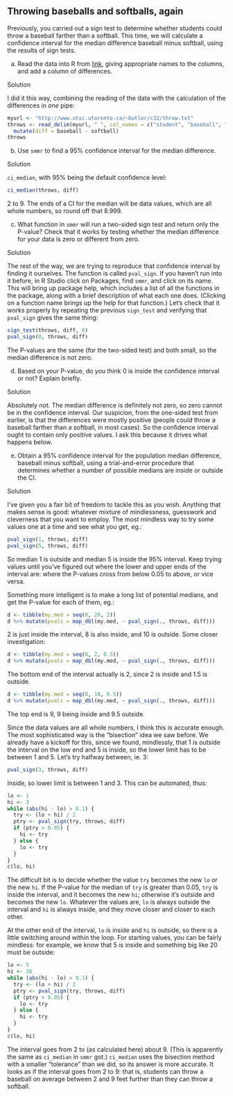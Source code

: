 ##  Throwing baseballs and softballs, again


 Previously, you carried out a sign test to determine
whether students could throw a baseball farther than a softball. This
time, we will calculate a confidence interval for the median
difference baseball minus softball, using the results of sign tests.



(a) Read the data into R from
[link](http://www.utsc.utoronto.ca/~butler/c32/throw.txt), giving
appropriate names to the columns, and add a column of
differences. 


Solution


I did it this way, combining the reading
of the data with the calculation of the differences in *one* pipe:

```r
myurl <- "http://www.utsc.utoronto.ca/~butler/c32/throw.txt"
throws <- read_delim(myurl, " ", col_names = c("student", "baseball", "softball")) %>%
  mutate(diff = baseball - softball)
throws
```

 



(b) Use `smmr` to find a 95\% confidence interval for the
median difference.


Solution


`ci_median`, with 95\% being the default confidence level:

```r
ci_median(throws, diff)
```

 

2 to 9. The ends of a CI for the median will be data values, which are
all whole numbers, so round off that 8.999.



(c) What function in `smmr` will run a two-sided sign test
and return only the P-value? Check that it works by testing whether the
median difference for your data is zero or different from zero.


Solution


The rest of the way, we are trying to reproduce that confidence
interval by finding it ourselves.
The function is called `pval_sign`. If you haven't run into it
before, in R Studio click on Packages, find `smmr`, and
click on its name. This will bring up package help, which
includes a list of all the functions in the package, along with
a brief description of what each one does. (Clicking
on a function name brings up the help for that function.)
Let's check that it works properly by repeating the previous
`sign_test` and verifying that `pval_sign` gives
the same thing:
```r
sign_test(throws, diff, 0)
pval_sign(0, throws, diff)
```

       

The P-values are the same (for the two-sided test) and both small, so
the median difference is not zero.



(d) Based on your P-value, do you think 0 is inside the confidence
interval or not? Explain briefly.


Solution


Absolutely not. The median difference is definitely not
zero, so zero cannot be in the confidence interval.
Our suspicion, from the one-sided test from earlier, is that
the differences were mostly positive (people could throw a
baseball farther than a softball, in most cases). So the
confidence interval ought to contain only positive values.
I ask this because it drives what happens below.



(e) Obtain a 95\% confidence interval for the population
median difference, baseball minus softball, using a
trial-and-error procedure that determines whether a number of
possible medians are inside or outside the CI.


Solution


 I've given you a fair bit of freedom to tackle this as you
 wish. Anything that makes sense is good: whatever mixture of
 mindlessness, guesswork and cleverness that you want to employ.
The most mindless way to try some values one at a time and see what
 you get, eg.:
```r
pval_sign(1, throws, diff)
pval_sign(5, throws, diff)
```

  

So median 1 is outside and median 5 is inside the 95\% interval. Keep
trying values until you've figured out where the lower and upper ends
of the interval are: where the P-values cross from below 0.05 to
above, or vice versa.

Something more intelligent is to make a long list of potential
medians, and get the P-value for each of them, eg.:

```r
d <- tibble(my.med = seq(0, 20, 2))
d %>% mutate(pvals = map_dbl(my.med, ~ pval_sign(., throws, diff)))
```

 

2 is just inside the interval, 8 is also inside, and 10 is
outside. Some closer investigation:

```r
d <- tibble(my.med = seq(0, 2, 0.5))
d %>% mutate(pvals = map_dbl(my.med, ~ pval_sign(., throws, diff)))
```

 

The bottom end of the interval actually is 2, since 2 is inside and
1.5 is outside.

```r
d <- tibble(my.med = seq(8, 10, 0.5))
d %>% mutate(pvals = map_dbl(my.med, ~ pval_sign(., throws, diff)))
```

 

The top end is 9, 9 being inside and 9.5 outside.

Since the data values are all whole numbers, I think this is accurate enough.
The most sophisticated way is the "bisection" idea we saw before. We
already have a kickoff for this, since we found, mindlessly, that 1 is
outside the interval on the low end and 5 is inside, so the lower
limit has to be between 1 and 5. Let's try halfway between, ie.\ 3:

```r
pval_sign(3, throws, diff)
```

 

Inside, so lower limit is between 1 and 3. This can be automated, thus:

```r
lo <- 1
hi <- 3
while (abs(hi - lo) > 0.1) {
  try <- (lo + hi) / 2
  ptry <- pval_sign(try, throws, diff)
  if (ptry > 0.05) {
    hi <- try
  } else {
    lo <- try
  }
}
c(lo, hi)
```

 

The difficult bit is to decide whether the value `try` becomes
the new `lo` or the new `hi`. If the P-value for the
median of `try` is greater than 0.05, `try` is inside
the interval, and it becomes the new `hi`; otherwise it's
outside and becomes the new `lo`. Whatever the values are,
`lo` is always outside the interval and `hi` is always
inside, and they move closer and closer to each other.

At the other end of the interval, `lo` is inside and
`hi` is outside, so there is a little switching around within
the loop. For starting values, you can be fairly mindless: for
example, we know that 5 is inside and something big like 20 must be outside:

```r
lo <- 5
hi <- 20
while (abs(hi - lo) > 0.1) {
  try <- (lo + hi) / 2
  ptry <- pval_sign(try, throws, diff)
  if (ptry > 0.05) {
    lo <- try
  } else {
    hi <- try
  }
}
c(lo, hi)
```

 

The interval goes from 2 to (as calculated here) about 9. (This is
apparently the same as `ci_median` in `smmr` got.)
`ci_median` uses the bisection method with a smaller "tolerance" than we
did, so its answer is more accurate. It looks as if the interval goes
from 2 to 9: that is, students can throw a baseball on average between
2 and 9 feet further than they can throw a softball.




